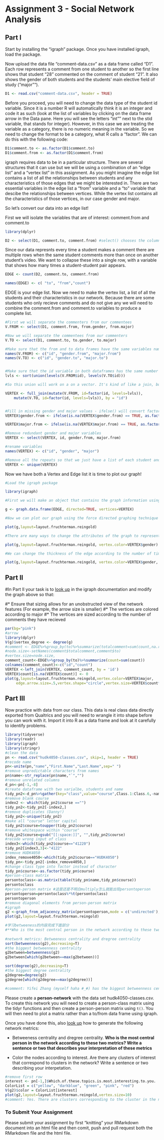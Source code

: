 # Assignment 3 - Social Network Analysis

## Part I
Start by installing the "igraph" package. Once you have installed igraph, load the package.

Now upload the data file "comment-data.csv" as a data frame called "D1". Each row represents a comment from one student to another so the first line shows that student "28" commented on the comment of student "21". It also shows the gender of both students and the students' main elective field of study ("major"").

```r
D1 <- read.csv("comment-data.csv", header = TRUE)
```

Before you proceed, you will need to change the data type of the student id variable. Since it is a number R will automatically think it is an integer and code it as such (look at the list of variables by clicking on the data frame arrow in the Data pane. Here you will see the letters "int"" next to the stid variable, that stands for integer). However, in this case we are treating the variable as a category, there is no numeric meaning in the variable. So we need to change the format to be a category, what R calls a "factor". We can do this with the following code:

```r
D1$comment.to <- as.factor(D1$comment.to)
D1$comment.from <- as.factor(D1$comment.from)
```

igraph requires data to be in a particular structure. There are several structures that it can use but we will be using a combination of an "edge list" and a "vertex list" in this assignment. As you might imagine the edge list contains a list of all the relationships between students and any characteristics of those edges that we might be interested in. There are two essential variables in the edge list a "from" variable and a "to" variable that descibe the relationships between vertices. While the vertex list contains all the characteristics of those vertices, in our case gender and major.

So let's convert our data into an edge list!

First we will isolate the variables that are of interest: comment.from and comment.to

```r
library(dplyr)

D2 <- select(D1, comment.to, comment.from) #select() chooses the columns
```

Since our data represnts every time a student makes a comment there are multiple rows when the same student comments more than once on another student's video. We want to collapse these into a single row, with a variable that shows how many times a student-student pair appears.

```r

EDGE <- count(D2, comment.to, comment.from)

names(EDGE) <- c( "to", "from","count")

```

EDGE is your edge list. Now we need to make the vertex list, a list of all the students and their characteristics in our network. Because there are some students who only recieve comments and do not give any we will need to combine the comment.from and comment.to variables to produce a complete list.

```r
#First we will separate the commenters from our commentees
V.FROM <- select(D1, comment.from, from.gender, from.major)

#Now we will separate the commentees from our commenters
V.TO <- select(D1, comment.to, to.gender, to.major)

#Make sure that the from and to data frames have the same variables names
names(V.FROM) <- c("id", "gender.from", "major.from")
names(V.TO) <- c("id", "gender.to", "major.to")


#Make sure that the id variable in both dataframes has the same number of levels
lvls <- sort(union(levels(V.FROM$id), levels(V.TO$id)))

#So this union will work on a on a vector. It's kind of like a join, but just for a vector. And then I'm going to use the levels command.That extracts the levels from each variable. So we're going to take out that this one is 25(i.e. v.FROM$id) and this one that has 22 and then union is going to join those two things together for us. And then because

VERTEX <- full_join(mutate(V.FROM, id=factor(id, levels=lvls)),
    mutate(V.TO, id=factor(id, levels=lvls)), by = "id")


#Fill in missing gender and major values - ifelse() will convert factors to numerical values so convert to character
VERTEX$gender.from <- ifelse(is.na(VERTEX$gender.from) == TRUE, as.factor(as.character(VERTEX$gender.to)), as.factor(as.character(VERTEX$gender.from)))

VERTEX$major.from <- ifelse(is.na(VERTEX$major.from) == TRUE, as.factor(as.character(VERTEX$major.to)), as.factor(as.character(VERTEX$major.from)))

#Remove redundant gender and major variables
VERTEX <- select(VERTEX, id, gender.from, major.from)

#rename variables
names(VERTEX) <- c("id", "gender", "major")

#Remove all the repeats so that we just have a list of each student and their characteristics
VERTEX <- unique(VERTEX)

```

Now we have both a Vertex and Edge list it is time to plot our graph!

```r
#Load the igraph package

library(igraph)

#First we will make an object that contains the graph information using our two dataframes EDGE and VERTEX. Notice that we have made "directed = TRUE" - our graph is directed since comments are being given from one student to another.

g <- graph.data.frame(EDGE, directed=TRUE, vertices=VERTEX)

#Now we can plot our graph using the force directed graphing technique - our old friend Fruchertman-Reingold!

plot(g,layout=layout.fruchterman.reingold)

#There are many ways to change the attributes of the graph to represent different characteristics of the newtork. For example, we can color the nodes according to gender.

plot(g,layout=layout.fruchterman.reingold, vertex.color=VERTEX$gender)

#We can change the thickness of the edge according to the number of times a particular student has sent another student a comment.

plot(g,layout=layout.fruchterman.reingold, vertex.color=VERTEX$gender, edge.width=EDGE$count)

```

## Part II

#In Part II your task is to [look up](http://igraph.org/r/) in the igraph documentation and modify the graph above so that:

#* Ensure that sizing allows for an unobstructed view of the network features (For example, the arrow size is smaller)
#* The vertices are colored according to major
#* The vertices are sized according to the number of comments they have recieved

```r
par(bg="pink")
#arrow
library(dplyr)
V(g)$vertex_degree <- degree(g)
#comment <- EDGE%>%group_by(to)%>%summarize(totalcomment=sum(count,na.rm=T))
#node.size<-setNames(comment$totalcomment,comment$to)
#vertex.size=node.size,
comment_count<-EDGE%>%group_by(to)%>%summarize(count=sum(count))
colnames(comment_count)<-c("id","count")
VERTEX <-left_join(VERTEX, comment_count, by = 'id')
VERTEX$count[is.na(VERTEX$count)] <- 0
plot(g,layout=layout.fruchterman.reingold,vertex.color=VERTEX$major,
     edge.arrow.size=.5,vertex.shape="circle",vertex.size=VERTEX$count*4,edge.curved=.1,vertex.frame.color="gray",vertex.label.cex=.8,)

```


## Part III

Now practice with data from our class. This data is real class data directly exported from Qualtrics and you will need to wrangle it into shape before you can work with it. Import it into R as a data frame and look at it carefully to identify problems.
```r
library(tidyverse)
library(readr)
library(igraph)
library(stringr)
#clean the data 
pn <- read.csv("hudk4050-classes.csv", skip=1, header = TRUE)
#recode name 
pn<-unite(pn,"name","First.Name","Last.Name",sep=" ")
#remove unpredictable characters from names 
pn$name<-str_replace(pn$name,"`","")
#remove unrelated columns
d_pn<-pn[-1,-8]
#create dataframe with two varialbe, students and name 
tidy_pn2<-d_pn%>%gather(key="class",value="course",Class.1:Class.6,-name, factor_key=TRUE,na.rm=TRUE)
#remove blank course
index2 <- which(tidy_pn2$course =="")
tidy_pn2<-tidy_pn2[-index2,] 
#remove duplicates (Danny!)
tidy_pn2<-unique(tidy_pn2)
#make all "course" letter capital
tidy_pn2$course=toupper(tidy_pn2$course)
#remove whitespace within "course"
tidy_pn2$course=gsub("[[:space:]]", "",tidy_pn2$course)
#recode wrong input of class
index3<-which(tidy_pn2$course=="41220")
tidy_pn2[index3,3]<-"4122"
#remove HUDK4050
index_remove4050<-which(tidy_pn2$course=="HUDK4050")
tidy_pn<-tidy_pn2[-index_remove4050,]
#change class type into factor instead of character
tidy_pn$course<-as.factor(tidy_pn$course)
#person-class matrix
persontoclass<-as.matrix(table(tidy_pn$name,tidy_pn$course)) 
persontoclass
#person-person matrix #这是还是不明白multiply怎么就能出现persontoperson
persontoperson=persontoclass%*%t(persontoclass)
persontoperson
#remove diagonal elements from person-person matrix
#igraph
g2 <-graph_from_adjacency_matrix(persontoperson,mode = c('undirected'),diag=F)
plot(g2,layout=layout.fruchterman.reingold)

#学习betweeness的内容完成下面部分
#**Who is the most central person in the network according to these two metrics? Write a sentence or two that describes your interpretation of these metrics**
  
#network metrics: Betweeness centrality and dregree centrality
sort(betweenness(g2),decreasing=T)
#the biggest betweenness centrality
g2between=betweenness(g2)
g2between[which(g2between==max(g2between))]

sort(degree(g2),decreasing=T)
#the biggest degree centrality
g2degree=degree(g2)
g2degree[which(g2degree==max(g2degree))]

#comment: Yifei Zhang (myself haha #_#) has the biggest betweenness centrality. Guoliang Xu, Hangshi Jin, Jiaao Qi, Jiacong Zhu, Jiahao Shen,Wenqi Gao, Xiyun Zhang and Yingxin Xie have the biggest degree centrality.
```

Please create a **person-network** with the data set hudk4050-classes.csv. To create this network you will need to create a person-class matrix using the tidyr functions and then create a person-person matrix using `t()`. You will then need to plot a matrix rather than a to/from data frame using igraph.

Once you have done this, also [look up](http://igraph.org/r/) how to generate the following network metrics:

* Betweeness centrality and dregree centrality. **Who is the most central person in the network according to these two metrics? Write a sentence or two that describes your interpretation of these metrics**

* Color the nodes according to interest. Are there any clusters of interest that correspond to clusters in the network? Write a sentence or two describing your interpetation.

```r
#remove first row
interest <- pn[-1,]$Which.of.these.topics.is.most.interesting.to.you.
ColorList = c("yellow", "darkblue", "green", "pink", "red")
V(g2)$color = ColorList[interest]
plot(g2,layout=layout.fruchterman.reingold,vertex.size=10)
#comment: Yes. There are clusters corresponding to the cluster in the network. In my opinion, there are more students interested in social network analysis in one cluster and more students interested in predicting modelling in the other cluster.
```

### To Submit Your Assignment

Please submit your assignment by first "knitting" your RMarkdown document into an html file and then comit, push and pull request both the RMarkdown file and the html file.
